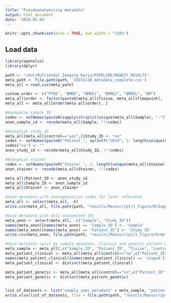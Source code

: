 ```yaml
---
title: "Pseudoananymizing metadata"
output: html_document
date: '2024-01-04'
---
```


```r
knitr::opts_chunk$set(echo = TRUE, out.width = "120%")
```

## Load data

```r

library(openxlsx)
library(dplyr)

path <- "/mnt/Multimodal_Imaging_Daria/PIPELINE/NEWEST_RESULTS"
meta_path <- file.path(path, '20231128_metadata_complete.csv')
meta_all = read.csv(meta_path)

custom_order <- c("PTDE", "BMDE", "BMRE1", "BMRE2", "BMREL", "BM")
meta_all$order <- factor(paste0(meta_all$Tissue, meta_all$Timepoint), levels=custom_order)
meta_all <- meta_all[order(meta_all$order), ]

#Anonymize sample ID
codes <- setNames(paste0(sapply(strsplit(unique(meta_all$Sample), "-"), `[`, 1), "-", sprintf("%03d", 1: length(unique(meta_all$Sample)))), unique(meta_all$Sample))
anon_sample_id <- recode(meta_all$Sample, !!!codes)

#Anonymize study ID
meta_all[meta_all$control=="yes",]$Study_ID <- "na"
codes <- setNames(paste0("Patient_", sprintf("%03d", 1: length(unique(meta_all$Study_ID)))), unique(meta_all$Study_ID))
codes["na"] <- ""
anon_study_id <- recode(meta_all$Study_ID, !!!codes)

#Anonymize stainer
codes <- setNames(paste0("Stainer_", 1: length(unique(meta_all$Stainer))), unique(meta_all$Stainer))
anon_stainer <- recode(meta_all$Stainer, !!!codes)

meta_all$Patient_ID <- anon_study_id
meta_all$Sample_ID <- anon_sample_id
meta_all$Stainer <- anon_stainer

#Save metadata with anonoymization codes for later reference
meta_all <- select(meta_all, -X)
write.csv(meta_all, file.path(path, "results/Manuscript/1_Figure/R/Suppl_Table1_anonymization-codes.csv"))

#Save metadata with only anonymized IDs 
meta_anon <- select(meta_all, -c("Sample", "Study_ID"))
names(meta_anon)[names(meta_anon) == 'Sample_ID'] <- 'Sample'
names(meta_anon)[names(meta_anon) == 'Patient_ID'] <- 'Study_ID'
write.csv(meta_anon, file.path(path, "results/Manuscript/1_Figure/R/metadata_complete_anon.csv"))

#Save metadata split by sample_metadata, clinical and genetic patient metadata
meta_sample <- meta_all[,c("Sample_ID", "Patient_ID", "Tissue", "control", "Timepoint", "Puncture_side", "Infiltration_right", "Infiltration_left", "Staining_date", "Stainer", "IMC_date", "IMC_score", "exclude")]          
meta_patient_clinical <- meta_all[meta_all$control=="no",c("Patient_ID", "stage4", "rez_dat", "prog_dat", "event_dat", "tod_dat1", "efs", "tod", "efs_dur", "tod_dur", "age_at_diag", "therapy")]
names(meta_patient_clinical)[names(meta_patient_clinical) == 'stage4'] <- 'stage'
meta_patient_clinical <- distinct(meta_patient_clinical)

meta_patient_genetic <- meta_all[meta_all$control=="no",c("Patient_ID", "X1p_loss", "X1q_gain", "X1q_loss", "X2p_gain", "X3p_loss", "X3q_loss", "X4p_loss", "X6q_loss", "X7q_gain", "PTPRD_del", "CDKN2AB_del", "X11q_loss", "X12q_gain", "X14q_loss", "X17p_loss", "X17q_gain", "X19p_loss", "X19q_loss", "X22q_loss", "MYCN_amp", "TERT_rear", "ATRX_del", "ALK_amp", "ALK_mut")]
meta_patient_genetic <- distinct(meta_patient_genetic)


list_of_datasets <- list("sample_spec_metadata" = meta_sample, "patient_spec_clinical" = meta_patient_clinical, "patient_spec_genetic" = meta_patient_genetic)
write.xlsx(list_of_datasets, file = file.path(path, "results/Manuscript/1_Figure/R/Suppl_Table1.xlsx"))
```

